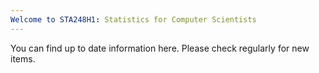 ```yaml
---
Welcome to STA248H1: Statistics for Computer Scientists
---
```


You can find up to date information here. Please check regularly for new items.
